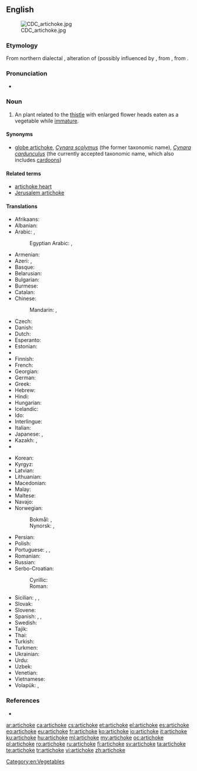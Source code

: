 ==English==
{{wikipedia}}
[[Image:CDC_artichoke.jpg|right]]

===Etymology===
From northern {{etyl|it}} dialectal {{term|articiocco}}, alteration of {{term|arcicioffo}} (possibly influenced by {{term|ciocco||stump}}, from {{etyl|osp}} {{term|alcarchofa}}, from {{etyl|ar}} {{term|قرشوف|القرشوف|artichoke|tr=al-qaršūf|sc=Arab}}.

===Pronunciation===
* {{audio|en-us-artichoke.ogg|Audio (US)}}

===Noun===
{{en-noun}}

# An plant related to the [[thistle]] with enlarged flower heads eaten as a vegetable while [[immature]].

====Synonyms====
* [[globe artichoke]], ''[[Cynara scolymus]]'' (the former taxonomic name), ''[[Cynara cardunculus]]'' (the currently accepted taxonomic name, which also includes [[cardoon]]s)

====Related terms====
* [[artichoke heart]]
* [[Jerusalem artichoke]]

====Translations====
{{trans-top|''Vegetable''}}
* Afrikaans: {{t-|af|artisjok}}
* Albanian: {{t-|sq|angjinarja}}
* Arabic: {{t-|ar|خرشوف|m|alt=خُرْشوف|tr=xuršūf}}, {{t-|ar|الأرضي شوكي|m|tr=al-ʾarḍi šawkī|sc=Arab}}
*: Egyptian Arabic: {{tø|arz|خرشوفة|f|tr=xaršufa|sc=Arab}}, {{tø|arz|خرشوف|m|p|tr=xaršuf|sc=Arab}}
* Armenian: {{t-|hy|կանկառ|tr=kankaṙ|sc=Armn}}
* Azeri: {{t-|az|artişok}}, {{t-|az|ənginar}}
* Basque: {{t-|eu|orburu}}
* Belarusian: {{t-|be|артышок|m|tr=artyšók|sc=Cyrl}}
* Bulgarian: {{t-|bg|артишок|m|tr=artišók|sc=Cyrl}}
* Burmese: {{t+|my|ပဲပိုးတီ|tr=pe: pou: di|sc=Mymr}}
* Catalan: {{t-|ca|carxofera|f}}
* Chinese:
*: Mandarin: {{t|cmn|洋薊|sc=Hani}}, {{t|cmn|洋蓟|tr=yángjì|sc=Hani}}
* Czech: {{t+|cs|artyčok|m}}
* Danish: {{t-|da|artiskok}}
* Dutch: {{t+|nl|artisjok|m}}
* Esperanto: {{t-|eo|artiŝoko}}
* Estonian: {{t-|et|artišokk}}
* {{trreq|fo}}
* Finnish: {{t+|fi|latva-artisokka}}
* French: {{t+|fr|artichaut|m}}
* Georgian: {{t-|ka|არტიშოკი|tr=artišoki|sc=Geor}}
* German: {{t+|de|Artischocke|f}}
* Greek: {{t+|el|αγκινάρα|f|tr=aginara}}
* Hebrew: {{t+|he|ארטישוק|m|tr=artishok}}
* Hindi: {{t-|hi|आटिचोक|tr=āṭicok|sc=Deva}}
* Hungarian: {{t+|hu|articsóka}}
* Icelandic: {{t-|is|ætiþistill}}
* Ido: {{t+|io|artichoko}}
* Interlingue: {{t-|ie|artichoc}}
* Italian: {{t+|it|carciofo|m}}
* Japanese: {{t-|ja|朝鮮薊|tr=chōsen azami|sc=Jpan}} {{qualifier|Korean thistle}}, {{t+|ja|アーティチョーク|tr=ātichōku|sc=Jpan}}
* Kazakh: {{t|kk|бөрікгүл|tr=börikgül|sc=Cyrl}}, {{t|kk|артишок|tr=artïşok|sc=Cyrl}}
* {{trreq|km}}
{{trans-mid}}
* Korean: {{t-|ko|아티초크|tr=atichokeu|sc=Kore}}
* Kyrgyz: {{t-|ky|артишок|tr=artişok|sc=Cyrl}}
* Latvian: {{t-|lv|artišoks|m}}
* Lithuanian: {{t-|lt|artišokas|m}}
* Macedonian: {{t-|mk|артичока|m|tr=artičóka}}
* Malay: {{t|ms|articok}}
* Maltese: {{t-|mt|qaqoċċa|f}}
* Navajo: {{tø|nv|azeeʼ hókániitsoh daadánígíí}}
* Norwegian:
*: Bokmål: {{t+|no|artisjokk|m}}, {{t-|no|artiskokk|m}}
*: Nynorsk: {{t-|nn|artisjokk|m}}, {{t-|nn|artiskokk|m}}
* Persian: {{t-|fa|کنگر فرنگی|tr=kangar-e-farangi|sc=fa-Arab}}
* Polish: {{t+|pl|karczoch|m}}
* Portuguese: {{t+|pt|alcachofra|f}}, {{t-|pt|alcachofra de comer|f}}, {{t-|pt|alcachofra hortense|f}}
* Romanian: {{t+|ro|anghinare|f}}
* Russian: {{t+|ru|артишок|m|tr=artišók}}
* Serbo-Croatian:
*: Cyrillic: {{t-|sh|артичока|f}}
*: Roman: {{t-|sh|artičoka|f}}
* Sicilian: {{t+|scn|cacocciùlu|m}}, {{t+|scn|cacocciùla|f}}, {{t-|scn|caccioffula|f}}
* Slovak: {{t-|sk|artyčok|m}}
* Slovene: {{t+|sl|artičoka|f}}
* Spanish: {{t+|es|alcachofa|f}}, {{t-|es|alcaucil|m}} {{qualifier|Argentina|Southern Spain}}, {{t-|es|alcacil|m}} {{qualifier|Southeastern Spain}}
* Swedish: {{t+|sv|kronärtskocka}}
* Tajik: {{t-|tg|анганор|tr=anganor|sc=Cyrl}}
* Thai: {{t-|th|อาติโช๊ค|tr=aa dtì chóhk}}
* Turkish: {{t+|tr|enginar}}
* Turkmen: {{t-|tk|artişok}}
* Ukrainian: {{t+|uk|артишок|m|tr=artyšók|sc=Cyrl}}
* Urdu: {{t-|ur|اٹچوك|tr=āṭicok|sc=ur-Arab}}
* Uzbek: {{t-|uz|artishok}}
* Venetian: {{tø|vec|articioco|m}}
* Vietnamese: {{t-|vi|atisô}}
* Volapük: {{t+|vo|tijod}}, {{qualifier|older term}} {{t-|vo|tijep}}
{{trans-bottom}}

===References===
* {{R:BBS}}

[[Category:en:Vegetables]]

[[ar:artichoke]]
[[ca:artichoke]]
[[cs:artichoke]]
[[et:artichoke]]
[[el:artichoke]]
[[es:artichoke]]
[[eo:artichoke]]
[[eu:artichoke]]
[[fr:artichoke]]
[[ko:artichoke]]
[[io:artichoke]]
[[it:artichoke]]
[[ku:artichoke]]
[[hu:artichoke]]
[[ml:artichoke]]
[[my:artichoke]]
[[oc:artichoke]]
[[pl:artichoke]]
[[ro:artichoke]]
[[ru:artichoke]]
[[fi:artichoke]]
[[sv:artichoke]]
[[ta:artichoke]]
[[te:artichoke]]
[[tr:artichoke]]
[[vi:artichoke]]
[[zh:artichoke]]